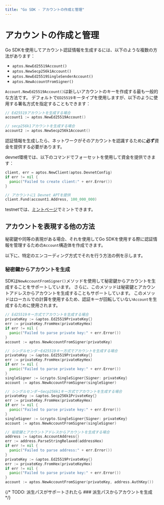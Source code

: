 ```yaml
---
title: "Go SDK - アカウントの作成と管理"
---
```


# アカウントの作成と管理

Go SDKを使用してアカウント認証情報を生成するには、以下のような複数の方法があります：
- `aptos.NewEd25519Account()`
- `aptos.NewSecp256k1Account()`
- `aptos.NewEd25519SingleSenderAccount()`
- `aptos.NewAccountFromSigner()`

`Account.NewEd25519Account()`は新しいアカウントのキーを作成する最も一般的な方法です。
デフォルトで`ED25519`キータイプを使用しますが、以下のように使用する署名方式を指定することもできます：

```go
// Ed25519アカウントを生成する場合
account1 := aptos.NewEd25519Account()

// secp256k1アカウントを生成する場合
account2 := aptos.NewSecp256k1Account()
```

認証情報を生成したら、ネットワークがそのアカウントを認識するために**必ず**資金を提供する必要があります。

devnet環境では、以下のコマンドでフォーセットを使用して資金を提供できます：

```go filename="fund.go"
client, err = aptos.NewClient(aptos.DevnetConfig)
if err != nil {
  panic("Failed to create client:" + err.Error())
}

// アカウントに1 Devnet APTを提供
client.Fund(account1.Address, 100_000_000)
```

testnetでは、[ミントページ](/network/faucet)でミントできます。

## アカウントを表現する他の方法
秘密鍵や同等の表現がある場合、それを使用してGo SDKを使用する際に認証情報を管理するための`Account`構造体を作成できます。

以下に、特定のエンコーディング方式でそれを行う方法の例を示します。

### 秘密鍵からアカウントを生成

SDKは`NewAccountFromSigner()`メソッドを使用して秘密鍵からアカウントを生成することをサポートしています。
さらに、このメソッドは秘密鍵とアカウントアドレスからアカウントを生成することもサポートしています。
このメソッドはローカルでの計算を使用するため、認証キーが回転していない`Account`を生成するために使用されます。

```go
// Ed25519キー方式でアカウントを生成する場合
privateKey := &aptos.Ed25519PrivateKey{}
err := privateKey.FromHex(privateKeyHex)
if err != nil {
  panic("Failed to parse private key:" + err.Error())
}
account := aptos.NewAccountFromSigner(privateKey)

// シングルセンダーEd25519キー方式でアカウントを生成する場合
privateKey := &aptos.Ed25519PrivateKey{}
err := privateKey.FromHex(privateKeyHex)
if err != nil {
  panic("Failed to parse private key:" + err.Error())
}
singleSigner := &crypto.SingleSigner{Signer: privateKey}
account := aptos.NewAccountFromSigner(singleSigner)

// シングルセンダーSecp256k1キー方式でアカウントを生成する場合
privateKey := &aptos.Secp256k1PrivateKey{}
err := privateKey.FromHex(privateKeyHex)
if err != nil {
  panic("Failed to parse private key:" + err.Error())
}
singleSigner := &crypto.SingleSigner{Signer: privateKey}
account := aptos.NewAccountFromSigner(singleSigner)

// 秘密鍵とアカウントアドレスからアカウントを生成する場合
address := &aptos.AccountAddress{}
err := address.ParseStringRelaxed(addressHex)
if err != nil {
  panic("Failed to parse address:" + err.Error())
}
privateKey := &aptos.Ed25519PrivateKey{}
err := privateKey.FromHex(privateKeyHex)
if err != nil {
  panic("Failed to parse private key:" + err.Error())
}
account := aptos.NewAccountFromSigner(privateKey, address.AuthKey())
```

{/* TODO: 派生パスがサポートされたら ### 派生パスからアカウントを生成 */}
